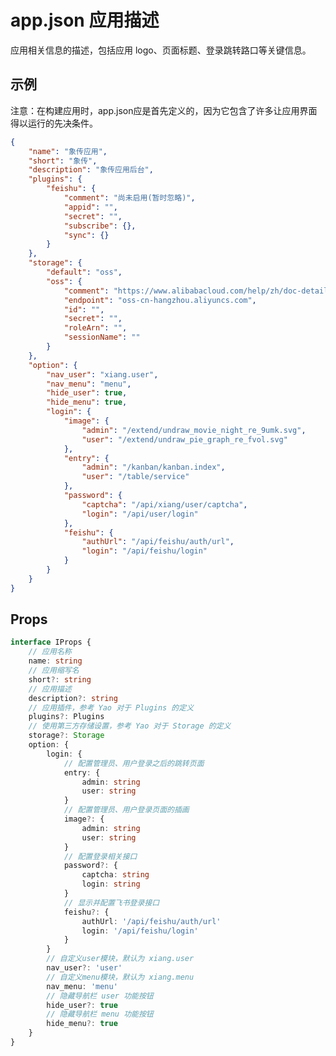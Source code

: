 # app.json 应用描述

应用相关信息的描述，包括应用 logo、页面标题、登录跳转路口等关键信息。

## 示例

<Notice type='warning'>
	注意：在构建应用时，app.json应是首先定义的，因为它包含了许多让应用界面得以运行的先决条件。
</Notice>

```json
{
	"name": "象传应用",
	"short": "象传",
	"description": "象传应用后台",
	"plugins": {
		"feishu": {
			"comment": "尚未启用(暂时忽略)",
			"appid": "",
			"secret": "",
			"subscribe": {},
			"sync": {}
		}
	},
	"storage": {
		"default": "oss",
		"oss": {
			"comment": "https://www.alibabacloud.com/help/zh/doc-detail/100624.htm",
			"endpoint": "oss-cn-hangzhou.aliyuncs.com",
			"id": "",
			"secret": "",
			"roleArn": "",
			"sessionName": ""
		}
	},
	"option": {
		"nav_user": "xiang.user",
		"nav_menu": "menu",
		"hide_user": true,
		"hide_menu": true,
		"login": {
			"image": {
				"admin": "/extend/undraw_movie_night_re_9umk.svg",
				"user": "/extend/undraw_pie_graph_re_fvol.svg"
			},
			"entry": {
				"admin": "/kanban/kanban.index",
				"user": "/table/service"
			},
			"password": {
				"captcha": "/api/xiang/user/captcha",
				"login": "/api/user/login"
			},
			"feishu": {
				"authUrl": "/api/feishu/auth/url",
				"login": "/api/feishu/login"
			}
		}
	}
}
```

## Props

```ts
interface IProps {
	// 应用名称
	name: string
	// 应用缩写名
	short?: string
	// 应用描述
	description?: string
	// 应用插件，参考 Yao 对于 Plugins 的定义
	plugins?: Plugins
	// 使用第三方存储设置，参考 Yao 对于 Storage 的定义
	storage?: Storage
	option: {
		login: {
			// 配置管理员、用户登录之后的跳转页面
			entry: {
				admin: string
				user: string
			}
			// 配置管理员、用户登录页面的插画
			image?: {
				admin: string
				user: string
			}
			// 配置登录相关接口
			password?: {
				captcha: string
				login: string
			}
			// 显示并配置飞书登录接口
			feishu?: {
				authUrl: '/api/feishu/auth/url'
				login: '/api/feishu/login'
			}
		}
		// 自定义user模块，默认为 xiang.user
		nav_user?: 'user'
		// 自定义menu模块，默认为 xiang.menu
		nav_menu: 'menu'
		// 隐藏导航栏 user 功能按钮
		hide_user?: true
		// 隐藏导航栏 menu 功能按钮
		hide_menu?: true
	}
}
```
